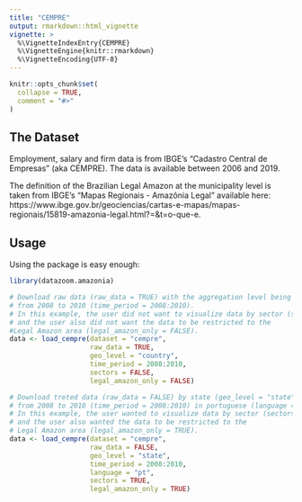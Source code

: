 ---
title: "CEMPRE"
output: rmarkdown::html_vignette
vignette: >
  %\VignetteIndexEntry{CEMPRE}
  %\VignetteEngine{knitr::rmarkdown}
  %\VignetteEncoding{UTF-8}
---

```{r, include = FALSE}
knitr::opts_chunk$set(
  collapse = TRUE,
  comment = "#>"
)
```

## The Dataset

Employment, salary and firm data is from IBGE's "Cadastro Central de Empresas" (aka CEMPRE). The data is available between 2006 and 2019.

The definition of the Brazilian Legal Amazon at the municipality level is taken from IBGE's "Mapas Regionais - Amazônia Legal" available here: https://www.ibge.gov.br/geociencias/cartas-e-mapas/mapas-regionais/15819-amazonia-legal.html?=&t=o-que-e. 

## Usage

Using the package is easy enough:

```{r, eval=FALSE}
library(datazoom.amazonia)

# Download raw data (raw_data = TRUE) with the aggregation level being the country ( geo_level = "country") 
# from 2008 to 2010 (time_period = 2008:2010). 
# In this example, the user did not want to visualize data by sector (sectors = FALSE) 
# and the user also did not want the data to be restricted to the 
#Legal Amazon area (legal_amazon_only = FALSE).
data <- load_cempre(dataset = "cempre", 
                    raw_data = TRUE,
                    geo_level = "country", 
                    time_period = 2008:2010,
                    sectors = FALSE,
                    legal_amazon_only = FALSE) 

# Download treted data (raw_data = FALSE) by state (geo_level = "state") 
# from 2008 to 2010 (time_period = 2008:2010) in portuguese (language = "pt"). 
# In this example, the user wanted to visualize data by sector (sectors = TRUE)
# and the user also wanted the data to be restricted to the 
# Legal Amazon area (legal_amazon_only = TRUE).
data <- load_cempre(dataset = "cempre", 
                    raw_data = FALSE,
                    geo_level = "state", 
                    time_period = 2008:2010,
                    language = "pt",
                    sectors = TRUE,
                    legal_amazon_only = TRUE) 
```
